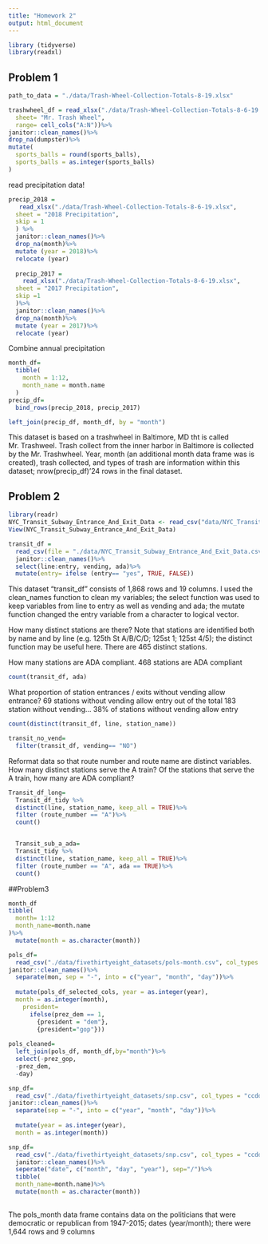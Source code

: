 ```yaml
---
title: "Homework 2"
output: html_document
---
```



```r
library (tidyverse)
library(readxl)
```

##  Problem 1
```r
path_to_data = "./data/Trash-Wheel-Collection-Totals-8-19.xlsx"
```

```r
trashwheel_df = read_xlsx("./data/Trash-Wheel-Collection-Totals-8-6-19.xlsx",
  sheet= "Mr. Trash Wheel",
  range= cell_cols("A:N"))%>%
janitor::clean_names()%>%
drop_na(dumpster)%>%
mutate(
  sports_balls = round(sports_balls),
  sports_balls = as.integer(sports_balls)
)
```

read precipitation data!

```r
precip_2018 =
   read_xlsx("./data/Trash-Wheel-Collection-Totals-8-6-19.xlsx",
  sheet = "2018 Precipitation",
  skip = 1 
  ) %>%
  janitor::clean_names()%>%
  drop_na(month)%>%
  mutate (year = 2018)%>%
  relocate (year)
  
  precip_2017 =
    read_xlsx("./data/Trash-Wheel-Collection-Totals-8-6-19.xlsx",
  sheet = "2017 Precipitation",
  skip =1 
  )%>%
  janitor::clean_names()%>%
  drop_na(month)%>%
  mutate (year = 2017)%>%
  relocate (year)
```

Combine annual precipitation

```r
month_df=
  tibble(
    month = 1:12,
    month_name = month.name
  )
precip_df=
  bind_rows(precip_2018, precip_2017)

left_join(precip_df, month_df, by = "month")
```
This dataset is based on a trashwheel in Baltimore, MD tht is called Mr. Trashweel. Trash collect from the inner harbor in Baltimore is collected by the Mr. Trashwheel. Year, month (an additional month data frame was is created), trash collected, and types of trash are information within this dataset; nrow(precip_df)'24 rows in the final dataset.  

## Problem 2

```r
library(readr)
NYC_Transit_Subway_Entrance_And_Exit_Data <- read_csv("data/NYC_Transit_Subway_Entrance_And_Exit_Data.csv")
View(NYC_Transit_Subway_Entrance_And_Exit_Data)
```

```r
transit_df =
  read_csv(file = "./data/NYC_Transit_Subway_Entrance_And_Exit_Data.csv",)%>%
  janitor::clean_names()%>%
  select(line:entry, vending, ada)%>%
  mutate(entry= ifelse (entry== "yes", TRUE, FALSE))
```

This dataset "transit_df" consists of 1,868 rows and 19 columns. I used the clean_names function to clean my variables; the select function was used to keep variables from  line to entry as well as vending and ada; the mutate function changed the entry variable from a character to logical vector.

How many distinct stations are there? Note that stations are identified both by name and by line (e.g. 125th St A/B/C/D; 125st 1; 125st 4/5); the distinct function may be useful here.
There are 465 distinct stations.

How many stations are ADA compliant. 468 stations are ADA compliant

```r
count(transit_df, ada)
```

What proportion of station entrances / exits without vending allow entrance? 
69 stations without vending allow entry out of the total 183 station without vending... 38% of stations without vending allow entry

```r
count(distinct(transit_df, line, station_name))

transit_no_vend=
  filter(transit_df, vending== "NO")
```


Reformat data so that route number and route name are distinct variables. How many distinct stations serve the A train? Of the stations that serve the A train, how many are ADA compliant?

```r
Transit_df_long=
  Transit_df_tidy %>%
  distinct(line, station_name, keep_all = TRUE)%>%
  filter (route_number == "A")%>%
  count()


  Transit_sub_a_ada=
  Transit_tidy %>%
  distinct(line, station_name, keep_all = TRUE)%>%
  filter (route_number == "A", ada == TRUE)%>%
  count()

```
##Problem3

```r
month_df
tibble(
  month= 1:12
  month_name=month.name
)%>%
  mutate(month = as.character(month))
```


```r
pols_df= 
  read_csv("./data/fivethirtyeight_datasets/pols-month.csv", col_types = "ccddiiii")%>%
janitor::clean_names()%>%
  separate(mon, sep = "-", into = c("year", "month", "day"))%>%
  
  mutate(pols_df_selected_cols, year = as.integer(year),
  month = as.integer(month),
    president=
      ifelse(prez_dem == 1,
        {president = "dem"},
        {president="gop"}))
  
pols_cleaned=
  left_join(pols_df, month_df,by="month")%>%
  select(-prez_gop,
  -prez_dem,
  -day)
```

```r
snp_df= 
  read_csv("./data/fivethirtyeight_datasets/snp.csv", col_types = "ccddiiii")%>%
janitor::clean_names()%>%
  separate(sep = "-", into = c("year", "month", "day"))%>%
  
  mutate(year = as.integer(year),
  month = as.integer(month))
```

```r
snp_df=
  read_csv("./data/fivethirtyeight_datasets/snp.csv", col_types = "ccddiiii")%>%
  janitor::clean_names()%>%
  seperate("date", c("month", "day", "year"), sep="/")%>%
  tibble(
  month_name=month.name)%>%
  mutate(month = as.character(month))
  

```

The pols_month data frame contains data on the politicians that were democratic or republican from 1947-2015; dates (year/month); there were 1,644 rows and 9 columns